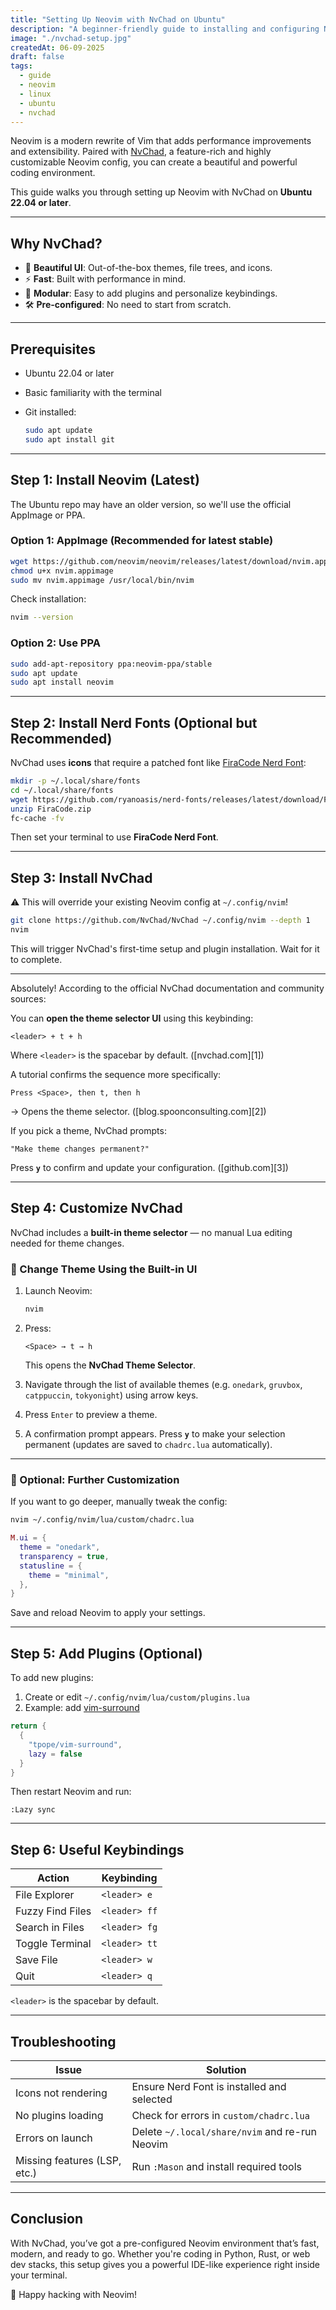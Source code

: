 ---
title: "Setting Up Neovim with NvChad on Ubuntu"
description: "A beginner-friendly guide to installing and configuring Neovim using the powerful NvChad setup on Ubuntu."
image: "./nvchad-setup.jpg"
createdAt: 06-09-2025
draft: false
tags:
  - guide
  - neovim
  - linux
  - ubuntu
  - nvchad
---

Neovim is a modern rewrite of Vim that adds performance improvements and extensibility. Paired with [NvChad](https://nvchad.com/), a feature-rich and highly customizable Neovim config, you can create a beautiful and powerful coding environment.

This guide walks you through setting up Neovim with NvChad on **Ubuntu 22.04 or later**.

---

## Why NvChad?

* 🎨 **Beautiful UI**: Out-of-the-box themes, file trees, and icons.
* ⚡ **Fast**: Built with performance in mind.
* 🧩 **Modular**: Easy to add plugins and personalize keybindings.
* 🛠️ **Pre-configured**: No need to start from scratch.

---

## Prerequisites

* Ubuntu 22.04 or later
* Basic familiarity with the terminal
* Git installed:

  ```bash
  sudo apt update
  sudo apt install git
  ```

---

## Step 1: Install Neovim (Latest)

The Ubuntu repo may have an older version, so we'll use the official AppImage or PPA.

### Option 1: AppImage (Recommended for latest stable)

```bash
wget https://github.com/neovim/neovim/releases/latest/download/nvim.appimage
chmod u+x nvim.appimage
sudo mv nvim.appimage /usr/local/bin/nvim
```

Check installation:

```bash
nvim --version
```

### Option 2: Use PPA

```bash
sudo add-apt-repository ppa:neovim-ppa/stable
sudo apt update
sudo apt install neovim
```

---

## Step 2: Install Nerd Fonts (Optional but Recommended)

NvChad uses **icons** that require a patched font like [FiraCode Nerd Font](https://www.nerdfonts.com/font-downloads):

```bash
mkdir -p ~/.local/share/fonts
cd ~/.local/share/fonts
wget https://github.com/ryanoasis/nerd-fonts/releases/latest/download/FiraCode.zip
unzip FiraCode.zip
fc-cache -fv
```

Then set your terminal to use **FiraCode Nerd Font**.

---

## Step 3: Install NvChad

⚠️ This will override your existing Neovim config at `~/.config/nvim`!

```bash
git clone https://github.com/NvChad/NvChad ~/.config/nvim --depth 1
nvim
```

This will trigger NvChad's first-time setup and plugin installation. Wait for it to complete.

---
Absolutely! According to the official NvChad documentation and community sources:

You can **open the theme selector UI** using this keybinding:

```
<leader> + t + h
```

Where `<leader>` is the spacebar by default. ([nvchad.com][1])

A tutorial confirms the sequence more specifically:

```
Press <Space>, then t, then h
```

→ Opens the theme selector. ([blog.spoonconsulting.com][2])

If you pick a theme, NvChad prompts:

```
"Make theme changes permanent?"
```

Press **`y`** to confirm and update your configuration. ([github.com][3])

---

## Step 4: Customize NvChad

NvChad includes a **built-in theme selector** — no manual Lua editing needed for theme changes.

### 🎨 Change Theme Using the Built-in UI

1. Launch Neovim:

   ```bash
   nvim
   ```

2. Press:

   ```
   <Space> → t → h
   ```

   This opens the **NvChad Theme Selector**.

3. Navigate through the list of available themes (e.g. `onedark`, `gruvbox`, `catppuccin`, `tokyonight`) using arrow keys.

4. Press `Enter` to preview a theme.

5. A confirmation prompt appears. Press **`y`** to make your selection permanent (updates are saved to `chadrc.lua` automatically).

---

### 📁 Optional: Further Customization

If you want to go deeper, manually tweak the config:

```bash
nvim ~/.config/nvim/lua/custom/chadrc.lua
```

```lua
M.ui = {
  theme = "onedark",
  transparency = true,
  statusline = {
    theme = "minimal",
  },
}
```

Save and reload Neovim to apply your settings.

---

## Step 5: Add Plugins (Optional)

To add new plugins:

1. Create or edit `~/.config/nvim/lua/custom/plugins.lua`
2. Example: add [vim-surround](https://github.com/tpope/vim-surround)

```lua
return {
  {
    "tpope/vim-surround",
    lazy = false
  }
}
```

Then restart Neovim and run:

```vim
:Lazy sync
```

---

## Step 6: Useful Keybindings

| Action           | Keybinding    |
| ---------------- | ------------- |
| File Explorer    | `<leader> e`  |
| Fuzzy Find Files | `<leader> ff` |
| Search in Files  | `<leader> fg` |
| Toggle Terminal  | `<leader> tt` |
| Save File        | `<leader> w`  |
| Quit             | `<leader> q`  |

`<leader>` is the spacebar by default.

---

## Troubleshooting

| Issue                        | Solution                                       |
| ---------------------------- | ---------------------------------------------- |
| Icons not rendering          | Ensure Nerd Font is installed and selected     |
| No plugins loading           | Check for errors in `custom/chadrc.lua`        |
| Errors on launch             | Delete `~/.local/share/nvim` and re-run Neovim |
| Missing features (LSP, etc.) | Run `:Mason` and install required tools        |

---

## Conclusion

With NvChad, you’ve got a pre-configured Neovim environment that’s fast, modern, and ready to go. Whether you're coding in Python, Rust, or web dev stacks, this setup gives you a powerful IDE-like experience right inside your terminal.

🎉 Happy hacking with Neovim!


